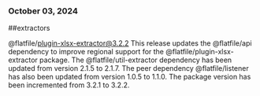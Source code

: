 ### October 03, 2024
##extractors

@flatfile/plugin-xlsx-extractor@3.2.2
This release updates the @flatfile/api dependency to improve regional support for the @flatfile/plugin-xlsx-extractor package. The @flatfile/util-extractor dependency has been updated from version 2.1.5 to 2.1.7. The peer dependency @flatfile/listener has also been updated from version 1.0.5 to 1.1.0. The package version has been incremented from 3.2.1 to 3.2.2.